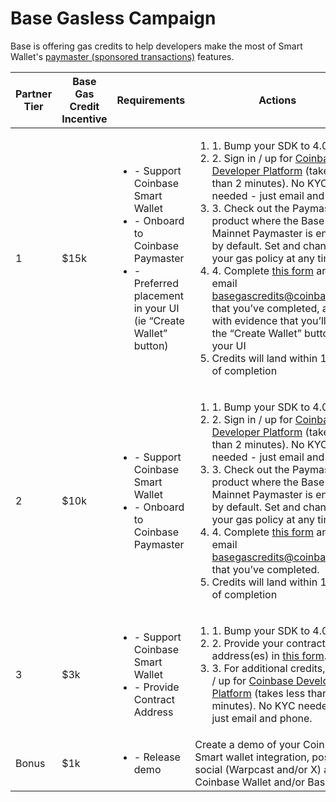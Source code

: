# Base Gasless Campaign

Base is offering gas credits to help developers make the most of 
Smart Wallet's [paymaster (sponsored transactions)](/guides/paymasters) features. 

| Partner Tier | Base Gas Credit Incentive | Requirements | Actions |
|--------------|---------------------------|--------------|----------|
| 1            | $15k                      | <ul><li>- Support Coinbase Smart Wallet</li><li>- Onboard to Coinbase Paymaster</li><li>- Preferred placement in your UI (ie “Create Wallet” button)</li></ul>      | <ol><li>1. Bump your SDK to 4.0</li><li>2. Sign in / up for [Coinbase Developer Platform](https://www.coinbase.com/developer-platform) (takes less than 2 minutes). No KYC needed - just email and phone.</li><li>3. Check out the Paymaster product where the Base Mainnet Paymaster is enabled by default. Set and change your gas policy at any time.</li><li>4. Complete [this form](https://docs.google.com/forms/d/1yPnBFW0bVUNLUN_w3ctCqYM9sjdIQO3Typ53KXlsS5g/viewform?edit_requested=true) and email basegascredits@coinbase.com that you’ve completed, along with evidence that you’ll have the “Create Wallet” button in your UI</li><li>Credits will land within 1 week of completion</li></ol>  |
| 2            | $10k                      | <ul><li>- Support Coinbase Smart Wallet</li><li>- Onboard to Coinbase Paymaster</li></ul>  | <ol><li>1. Bump your SDK to 4.0</li><li>2. Sign in / up for [Coinbase Developer Platform](https://www.coinbase.com/developer-platform) (takes less than 2 minutes). No KYC needed - just email and phone.</li><li>3. Check out the Paymaster product where the Base Mainnet Paymaster is enabled by default. Set and change your gas policy at any time.</li><li>4. Complete [this form](https://docs.google.com/forms/d/1yPnBFW0bVUNLUN_w3ctCqYM9sjdIQO3Typ53KXlsS5g/viewform?edit_requested=true) and email basegascredits@coinbase.com that you’ve completed.</li><li>Credits will land within 1 week of completion</li></ol>    |
| 3            | $3k                       | <ul><li>- Support Coinbase Smart Wallet</li><li>- Provide Contract Address</li></ul>         | <ol><li>1. Bump your SDK to 4.0</li><li>2. Provide your contract address(es) in [this form](https://docs.google.com/forms/d/1wiEf01LCA4FBQ2Yh_K20TC9USgDPR95LkVVfe_o2-Is/viewform?edit_requested=true). </li><li>3. For additional credits, sign in / up for [Coinbase Developer Platform](https://www.coinbase.com/developer-platform) (takes less than 2 minutes). No KYC needed - just email and phone.</li></ol>  |
| Bonus        | $1k                       | <ul><li>- Release demo</li></ul>      | Create a demo of your Coinbase Smart wallet integration, post on social (Warpcast and/or X) and tag Coinbase Wallet and/or Base|